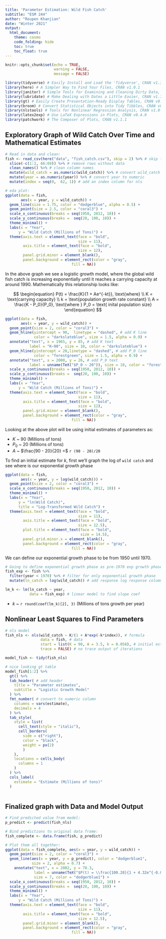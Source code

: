 ```yaml
---
title: 'Parameter Estimation: Wild Fish Catch'
subtitle: "ESM 244"
author: "Roupen Khanjian"
date: "Winter 2021"
output: 
  html_document:
    theme: cosmo
    code_folding: hide
    toc: true
    toc_float: true
---
```


```r
knitr::opts_chunk$set(echo = TRUE,
                      warning = FALSE,
                      message = FALSE)

library(tidyverse) # Easily Install and Load the 'Tidyverse', CRAN v1.3.0
library(here) # A Simpler Way to Find Your Files, CRAN v1.0.1
library(janitor) # Simple Tools for Examining and Cleaning Dirty Data, CRAN v2.1.0
library(lubridate) # Make Dealing with Dates a Little Easier, CRAN v1.7.9.2
library(gt) # Easily Create Presentation-Ready Display Tables, CRAN v0.2.2
library(broom) # Convert Statistical Objects into Tidy Tibbles, CRAN v0.7.4
library(nlstools) # Tools for Nonlinear Regression Analysis, CRAN v1.0-2
library(latex2exp) # Use LaTeX Expressions in Plots, CRAN v0.4.0
library(patchwork) # The Composer of Plots, CRAN v1.1.1

```


## Exploratory Graph of Wild Catch Over Time and Mathematical Estimates

```r

# Read in data and clean:
fish <- read_csv(here("data", "fish_catch.csv"), skip = 2) %>% # skip first 2 rows above header
  slice(-c(1:2, 66:69)) %>% # remove rows without data
  clean_names() %>% # clean column names
  mutate(wild_catch = as.numeric(wild_catch)) %>% # convert wild_catch to numeric
  mutate(year = as.numeric(year)) %>% # convert year to numeric 
  mutate(index = seq(0,  62, 1)) # add an index column for nls

# eda plot:
ggplot(data = fish,
       aes(x = year, y = wild_catch)) +
  geom_line(size = 1.75, color = "dodgerblue", alpha = 0.5) +
  geom_point(size = 2.5, color = "coral3") +
  scale_x_continuous(breaks = seq(1950, 2012, 10)) + 
  scale_y_continuous(breaks =  seq(20, 100, 10)) +
  theme_minimal() +
  labs(x = "Year",
      y = "Wild Catch (Millions of Tons)") +
  theme(axis.text = element_text(face = "bold",
                                 size = 11),
        axis.title = element_text(face = "bold",
                                 size = 12),
        panel.grid.minor = element_blank(),
        panel.background = element_rect(color = "gray",
                              fill = NA))


```

In the above graph we see a logistic growth model, where the global wild fish catch is increasing exponentially until it reaches a carrying capacity at around 1990. Mathematically this relationship looks like:

$$
\begin{equation}
P(t) = \frac{K}{1 + Ae^{-kt}}, \text{where} \\
K = \text{carrying capacity} \\
k = \text{population growth rate constant} \\
A = \frac{K - P_0}{P_0}, \text{where } P_0 = \text{ inital population size} 
\end{equation}
$$

```r
ggplot(data = fish,
       aes(x = year, y = wild_catch)) +
  geom_point(size = 2, color = "coral3") +
  geom_hline(yintercept = 90,  linetype = "dashed", # add K line
             color = "darkslateblue", size = 1.5, alpha = 0.9) +
  annotate("text", x = 1965, y = 85, # add K text
           label = "K~90", size = 10, color = "darkslateblue") +
  geom_hline(yintercept = 20,linetype = "dashed", # add P_0 line
             color = "forestgreen", size = 1.5, alpha = 0.9) +
  annotate("text", x = 2000, y = 26, # add P_0 text
           label = unname(TeX("$P_0 ~ 20")), size = 10, color = "forestgreen") +
  scale_x_continuous(breaks = seq(1950, 2012, 10)) +
  scale_y_continuous(breaks =  seq(20, 100, 10)) +
  theme_minimal() +
  labs(x = "Year",
      y = "Wild Catch (Millions of Tons)") +
  theme(axis.text = element_text(face = "bold",
                                 size = 11),
        axis.title = element_text(face = "bold",
                                 size = 12),
        panel.grid.minor = element_blank(),
        panel.background = element_rect(color = "gray",
                              fill = NA))
```


Looking at the above plot will be using initial estimates of parameters as:

* $K$ ~ 90 (Millions of tons)
* $P_0$ ~ 20 (Millions of tons)
* $A$ ~ $\frac{90 - 20}{20} =$  `r (90 - 20)/20` 

To find an initial estimate for $k$, first we'll graph the log of `wild catch` and see where is our exponential growth phase

```r
ggplot(data = fish,
       aes(x = year, y = log(wild_catch))) +
  geom_point(size = 2, color = "coral3") +
  scale_x_continuous(breaks = seq(1950, 2012, 10)) +
  theme_minimal() +
  labs(x = "Year",
      y = "ln(Wild Catch)",
      title = "Log-Transformed Wild Catch") +
  theme(axis.text = element_text(face = "bold",
                                 size = 11),
        axis.title = element_text(face = "bold",
                                 size = 12.5),
        plot.title = element_text(face = "bold",
                                  size = 14.5),
        panel.grid.minor.x = element_blank(),
        panel.background = element_rect(color = "gray",
                              fill = NA))
```

We can define our exponential growth phase to be from 1950 until 1970. 

```r

# Going to define exponential growth phase as pre-1970 exp growth phase first
fish_exp <- fish %>% 
  filter(year < 1970) %>% # filter for only exponential growth phase
  mutate(ln_catch = log(wild_catch)) # add response log response column to find k

lm_k <- lm(ln_catch ~ year,
           data = fish_exp) # linear model to find slope coef

```

* $k$ ~ `r round(coef(lm_k)[2], 3)`  (Millions of tons growth per year)

## Nonlinear Least Squares to Find Parameters


```r

# nls model
fish_nls <- nls(wild_catch ~ K/(1 + A*exp(-k*index)), # formula
                data = fish, # data
                start = list(K = 90, A = 3.5, k = 0.058), # initial estimates of parameters
                trace = FALSE) # no trace output of iterations

model_fish <- tidy(fish_nls)

# nice looking gt table
model_fish[1:2] %>% 
  gt() %>% 
  tab_header( # add header
    title = "Parameter estimates",
    subtitle = "Logistic Growth Model"
  ) %>% 
  fmt_number( # convert to numeric column
    columns = vars(estimate),
    decimals = 4
  ) %>% 
  tab_style(
    style = list(
      cell_text(style = "italic"),
      cell_borders(
        side = c("right"), 
        color = "black",
        weight = px(2)
        )
    ),
    locations = cells_body(
      columns = 1
    )
  ) %>% 
  cols_label(
    estimate = "Estimate (Millions of tons)"
  )
  

```


## Finalized graph with Data and Model Output

```r

# Find predicted value from model:
p_predict <- predict(fish_nls)

# Bind predictions to original data frame:
fish_complete <- data.frame(fish, p_predict)

# Plot them all together:
ggplot(data = fish_complete, aes(x = year, y = wild_catch)) +
  geom_point(size = 2, color = "coral3") +
  geom_line(aes(x = year, y = p_predict), color = "dodgerblue1",
            size = 2, alpha = 0.7) +
    annotate("text", x = 2002, y = 70.3,
             label = unname(TeX("$P(t) = \\frac{100.28}{1 + 4.32e^{-0.07t}}$")), 
             size = 7, color = "dodgerblue1") +
  scale_x_continuous(breaks = seq(1950, 2012, 10)) +
  scale_y_continuous(breaks =  seq(20, 100, 10)) +
  theme_minimal() +
  labs(x = "Year",
      y = "Wild Catch (Millions of Tons)") +
  theme(axis.text = element_text(face = "bold",
                                 size = 11),
        axis.title = element_text(face = "bold",
                                 size = 12.5),
        panel.grid.minor = element_blank(),
        panel.background = element_rect(color = "gray",
                              fill = NA))

```



